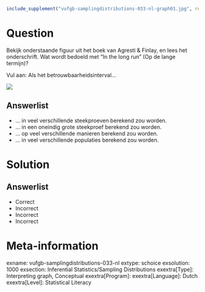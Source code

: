 ```r
include_supplement("vufgb-samplingdistributions-033-nl-graph01.jpg", recursive = TRUE)
```

Question
========

Bekijk onderstaande figuur uit het boek van Agresti & Finlay, en lees het onderschrift. Wat wordt bedoeld met “In the long run” (Op de lange termijn)? 

Vul aan: Als het betrouwbaarheidsinterval...

![](vufgb-samplingdistributions-033-nl-graph01.jpg)
  
Answerlist
----------
* ... in veel verschillende steekproeven berekend zou worden.
* ... in een oneindig grote steekproef berekend zou worden.
* ... op veel verschillende manieren berekend zou worden.
* ... in veel verschillende populaties berekend zou worden.


Solution
========

Answerlist
----------
* Correct
* Incorrect
* Incorrect
* Incorrect

Meta-information
================
exname: vufgb-samplingdistributions-033-nl
extype: schoice
exsolution: 1000
exsection: Inferential Statistics/Sampling Distributions
exextra[Type]: Interpreting graph, Conceptual
exextra[Program]: 
exextra[Language]: Dutch
exextra[Level]: Statistical Literacy
